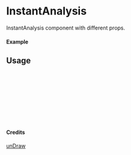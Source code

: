 
<Meta of={InstantAnalysis} title="unDraw/InstantAnalysis" />

# InstantAnalysis

InstantAnalysis component with different props.

#### Example

<Canvas of={InstantAnalysis.Primary} />

## Usage

```ts
import { InstantAnalysis } from "yadl-ui";

const Example = () => {
  return (
      <InstantAnalysis />
  );
};

export default Example;
```

#### Credits
[unDraw](https://undraw.co/illustrations)
